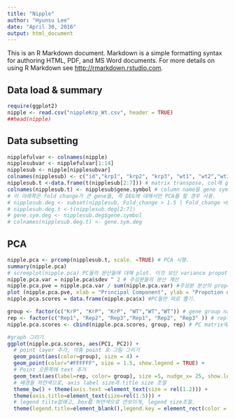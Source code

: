 ```yaml
---
title: "Nipple"
author: "Hyunsu Lee"
date: "April 30, 2016"
output: html_document
---
```


This is an R Markdown document. Markdown is a simple formatting syntax for authoring HTML, PDF, and MS Word documents. For more details on using R Markdown see <http://rmarkdown.rstudio.com>.

## Data load & summary
```r
require(ggplot2)
nipple <- read.csv("nippleKrp_Wt.csv", header = TRUE)
##head(nipple)

```

## Data subsetting
```r

nipplefulvar <- colnames(nipple)
nipplesubvar <- nipplefulvar[1:14]
nipplesub <- nipple[nipplesubvar]
colnames(nipplesub) <- c("id","krp1", "krp2", "krp3", "wt1", "wt2","wt3","der_avr","wt_avr", "krp_avr","Fold_change", "gene.acc","gene.symbol","gene.desc")
nipplesub.t <-data.frame(t(nipplesub[2:7])) # matrix transpose, col에 gene, raw에 실험이 가도록
colnames(nipplesub.t) <- nipplesub$gene.symbol # column name을 gene symbol로 바꿈.
# 이 아래쪽은 fold change가 큰 gene들, 즉 DEG에 대해서만 PCA를 할 경우 사용.
# nipplesub.deg <- subset(nipplesub, Fold_change > 1.5 | Fold_change <0.67)
# nipplesub.deg.t <-t(nipplesub.deg[2:7])
# gene.sym.deg <- nipplesub.deg$gene.symbol
# colnames(nipplesub.deg.t) <- gene.sym.deg
```

## PCA
```r
nipple.pca <- prcomp(nipplesub.t, scale. =TRUE) # PCA 시행.
summary(nipple.pca)
# screeplot(nipple.pca) PC들의 분산들에 대해 plot. 이것 보단 variance propotion이 나은듯.
nipple.pca.var = nipple.pca$sdev ^ 2 # 주성분들의 분산 계산
nipple.pca.pve = nipple.pca.var / sum(nipple.pca.var) #주성분 분산의 propotion 계산
plot (nipple.pca.pve, xlab = "Principal Component", ylab = "Propotion of Variance Explained", ylim = c(0,0.4), type = "b")
nipple.pca.scores = data.frame(nipple.pca$x) #PC들만 따로 뽑기.

group <- factor(c("KrP", "KrP", "KrP", "WT","WT","WT")) # gene group naming
rep <- factor(c("Rep1", "Rep2", "Rep3","Rep1", "Rep2", "Rep3" )) # replication naming
nipple.pca.scores <- cbind(nipple.pca.scores, group, rep) # PC matrix에 data labeling

#graph 그리기
ggplot(nipple.pca.scores, aes(PC1, PC2)) + 
  # point layer 추가, 이중 point 로 그림 그리기
  geom_point(aes(color=group), size = 4) +
  geom_point(color="#FFFFFF", size = 1.5, show.legend = TRUE) +
  # Point 오른쪽에 text 추가
  geom_text(aes(label=rep, color= group), size =5, nudge_x= 25, show.legend = FALSE) +
  # 배경을 하얀색으로, axis label size과 title size 조절
  theme_bw() + theme(axis.text =element_text(size = rel(1.2))) +
  theme(axis.title=element_text(size=rel(1.5))) +
  # legend tilte없애고, box를 하얀색으로 안보이게, legend size조절.
  theme(legend.title=element_blank(),legend.key = element_rect(color = "#FFFFFF"), legend.text = element_text(size = rel(1.2) ))

```


